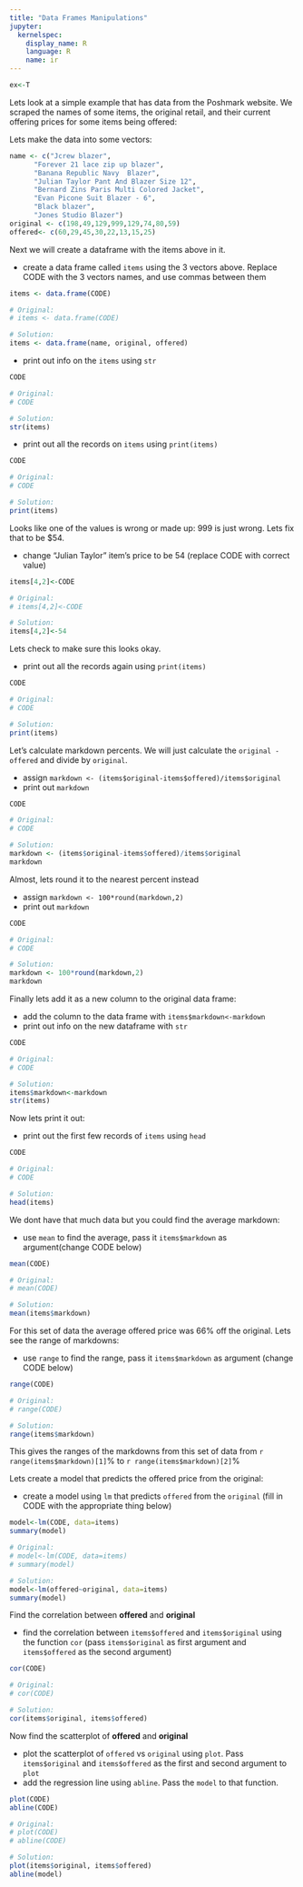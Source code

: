 ```yaml
---
title: "Data Frames Manipulations"
jupyter:
  kernelspec:
    display_name: R
    language: R
    name: ir
---
```


```r
ex<-T
```

Lets look at a simple example that has data from the Poshmark website. We scraped the names of some items, the original retail, and their current offering prices for some items being offered:

Lets make the data into some vectors:

```r
name <- c("Jcrew blazer",           
	  "Forever 21 lace zip up blazer",                     
	  "Banana Republic Navy  Blazer",                     
	  "Julian Taylor Pant And Blazer Size 12",             
	  "Bernard Zins Paris Multi Colored Jacket",
      "Evan Picone Suit Blazer - 6",
      "Black blazer",
      "Jones Studio Blazer")  
original <- c(198,49,129,999,129,74,80,59)
offered<- c(60,29,45,30,22,13,15,25)
```

Next we will create a dataframe with the items above in it.

- create a data frame called `items` using the 3 vectors above. Replace CODE with the 3 vectors names, and use commas between them
```r
items <- data.frame(CODE)
```
```r
# Original:
# items <- data.frame(CODE)

# Solution:
items <- data.frame(name, original, offered)
```

- print out info on the  `items` using `str`
```r
CODE
```
```r
# Original:
# CODE

# Solution:
str(items)
```

- print out all the records on `items` using `print(items)`
```r
CODE
```
```r
# Original:
# CODE

# Solution:
print(items)
```

Looks like one of the values is wrong or made up: 999 is just wrong. Lets fix that to be \$54.

- change "Julian Taylor" item's price to be 54 (replace CODE with correct value)
```r
items[4,2]<-CODE
```
```r
# Original:
# items[4,2]<-CODE

# Solution:
items[4,2]<-54
```

Lets check to make sure this looks okay.

- print out all the records again  using `print(items)`
```r
CODE
```
```r
# Original:
# CODE

# Solution:
print(items)
```

Let's calculate markdown percents. We will just calculate the `original - offered` and divide by `original`.

- assign `markdown <- (items$original-items$offered)/items$original`
- print out `markdown`
```r
CODE
```
```r
# Original:
# CODE

# Solution:
markdown <- (items$original-items$offered)/items$original
markdown
```

Almost, lets round it to the nearest percent instead

- assign `markdown <- 100*round(markdown,2)`
- print out `markdown`
```r
CODE
```
```r
# Original:
# CODE

# Solution:
markdown <- 100*round(markdown,2)
markdown
```

Finally lets add it as a new column to the original data frame:

- add the column to the data frame with `items$markdown<-markdown`
- print out info on the new dataframe with `str`
```r
CODE
```
```r
# Original:
# CODE

# Solution:
items$markdown<-markdown 
str(items)
```

Now lets print it out:

- print out the first few records of `items` using `head`
```r
CODE
```
```r
# Original:
# CODE

# Solution:
head(items)
```

We dont have that much data but you could find the average markdown:

- use `mean` to find the average, pass it `items$markdown` as argument(change CODE below)
```r
mean(CODE)
```
```r
# Original:
# mean(CODE)

# Solution:
mean(items$markdown)
```

For this set of data the average offered price was 66% off the original. Lets see the range of markdowns: 

- use `range` to find the range, pass it `items$markdown` as argument (change CODE below)
```r
range(CODE)
```
```r
# Original:
# range(CODE)

# Solution:
range(items$markdown)
```

This gives the ranges of the markdowns from this set of data 
from `r range(items$markdown)[1]`% to `r range(items$markdown)[2]`%


Lets create a model that predicts the offered price from the original:

- create a model using `lm` that predicts `offered` from the `original` (fill in CODE with the appropriate thing below)
```r
model<-lm(CODE, data=items)
summary(model)
```
```r
# Original:
# model<-lm(CODE, data=items)
# summary(model)

# Solution:
model<-lm(offered~original, data=items)
summary(model)
```

Find the correlation between **offered** and **original**

- find the correlation between `items$offered` and `items$original` using the function `cor` (pass `items$original` as first argument and `items$offered` as the second argument)
```r
cor(CODE)
```
```r
# Original:
# cor(CODE)

# Solution:
cor(items$original, items$offered)
```

Now find the scatterplot of **offered** and **original** 

- plot the scatterplot of `offered` vs `original` using `plot`. Pass `items$original` and `items$offered` as the first and second argument to `plot` 
- add the regression line using `abline`. Pass the `model` to that function.
```r
plot(CODE)
abline(CODE)
```
```r
# Original:
# plot(CODE)
# abline(CODE)

# Solution:
plot(items$original, items$offered)
abline(model)
```
